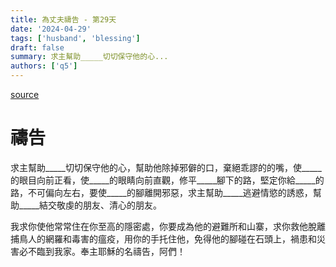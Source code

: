 ```yaml
---
title: 為丈夫禱告 - 第29天
date: '2024-04-29'
tags: ['husband', 'blessing']
draft: false
summary: 求主幫助_____切切保守他的心...
authors: ['q5']
---
```


[source](https://q5help.me/faith/Prayforhusband31days.jsp)

# 禱告

求主幫助_____切切保守他的心，幫助他除掉邪僻的口，棄絕乖謬的的嘴，使_____的眼目向前正看，使_____的眼睛向前直觀，修平_____腳下的路，堅定你給_____的路，不可偏向左右，要使_____的腳離開邪惡，求主幫助_____逃避情慾的誘惑，幫助_____結交敬虔的朋友、清心的朋友。

我求你使他常常住在你至高的隱密處，你要成為他的避難所和山寨，求你救他脫離捕鳥人的網羅和毒害的瘟疫，用你的手托住他，免得他的腳碰在石頭上，禍患和災害必不臨到我家。奉主耶穌的名禱告，阿們！

